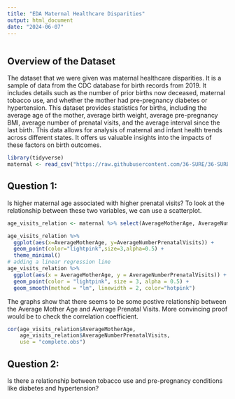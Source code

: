 ```yaml
---
title: "EDA Maternal Healthcare Disparities"
output: html_document
date: "2024-06-07"
---
```


```r

```

## Overview of the Dataset 
The dataset that we were given was maternal healthcare disparities. It is
a sample of data from the CDC database for birth records from 2019. It includes details such as the number of prior births now deceased, maternal tobacco use, and whether the mother had pre-pregnancy diabetes or hypertension. This dataset provides statistics for births, including the average age of the mother, average birth weight, average pre-pregnancy BMI, average number of prenatal visits, and the average interval since the last birth. This data allows for analysis of maternal and infant health trends across different states. It offers us valuable insights into the impacts of these factors on birth outcomes.


```r
library(tidyverse)
maternal <- read_csv("https://raw.githubusercontent.com/36-SURE/36-SURE.github.io/main/data/maternal.csv")

```

## Question 1: 
Is higher maternal age associated with higher prenatal visits? To look at the relationship between these two variables, we can use a scatterplot. 

```r
age_visits_relation <- maternal %>% select(AverageMotherAge, AverageNumberPrenatalVisits)

age_visits_relation %>%  
  ggplot(aes(x=AverageMotherAge, y=AverageNumberPrenatalVisits)) +
  geom_point(color="lightpink",size=3,alpha=0.5) +
  theme_minimal() 
# adding a linear regression line 
age_visits_relation %>% 
  ggplot(aes(x = AverageMotherAge, y = AverageNumberPrenatalVisits)) +
  geom_point(color = "lightpink", size = 3, alpha = 0.5) +
  geom_smooth(method = "lm", linewidth = 2, color="hotpink")
```
The graphs show that there seems to be some postive relationship between the Average Mother Age and Average Prenatal Visits. More convincing proof would be to check the correlation coefficient. 

```r
cor(age_visits_relation$AverageMotherAge, 
    age_visits_relation$AverageNumberPrenatalVisits, 
    use = "complete.obs")
```

## Question 2: 
Is there a relationship between tobacco use and pre-pregnancy conditions like diabetes and hypertension?

```r

```

